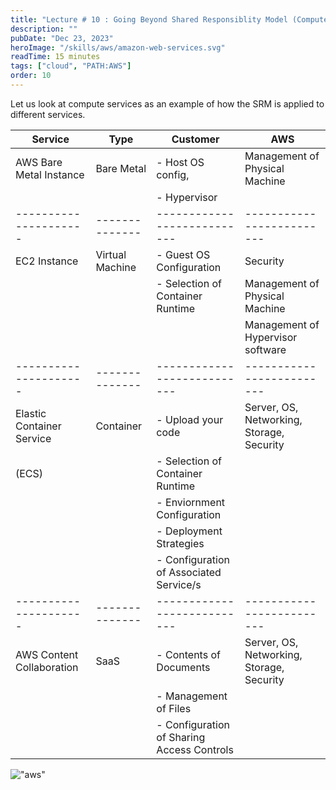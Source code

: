 ```yaml
---
title: "Lecture # 10 : Going Beyond Shared Responsiblity Model (Compute Services)"
description: ""
pubDate: "Dec 23, 2023"
heroImage: "/skills/aws/amazon-web-services.svg"
readTime: 15 minutes
tags: ["cloud", "PATH:AWS"]
order: 10
---
```



<Section
	link="srm-compute"
	title="Shared Respon siblity Model for Compute Services"
/>

Let us look at compute services as an example of how the SRM is applied to different services.

| Service                   | Type            | Customer                                   | AWS                                       |
| ------------------------- | --------------- | ------------------------------------------ | ----------------------------------------- |
| AWS Bare Metal Instance   | Bare Metal      | - Host OS config,                          | Management of Physical Machine            |
|                           |                 | - Hypervisor                               |                                           |
| ---------------------     | --------------  | ---------------------------                | -------------------------                 |
| EC2 Instance              | Virtual Machine | - Guest OS Configuration                   | Security                                  |
|                           |                 | - Selection of Container Runtime           | Management of Physical Machine            |
|                           |                 |                                            | Management of Hypervisor software         |
| ---------------------     | --------------  | ---------------------------                | -------------------------                 |
| Elastic Container Service | Container       | - Upload your code                         | Server, OS, Networking, Storage, Security |
| (ECS)                     |                 | - Selection of Container Runtime           |                                           |
|                           |                 | - Enviornment Configuration                |                                           |
|                           |                 | - Deployment Strategies                    |                                           |
|                           |                 | - Configuration of Associated Service/s    |                                           |
| ---------------------     | --------------  | ---------------------------                | -------------------------                 |
| AWS Content Collaboration | SaaS            | - Contents of Documents                    | Server, OS, Networking, Storage, Security |
|                           |                 | - Management of Files                      |                                           |
|                           |                 | - Configuration of Sharing Access Controls |                                           |

!["aws"](/content/cloud/aws/srm.svg)
